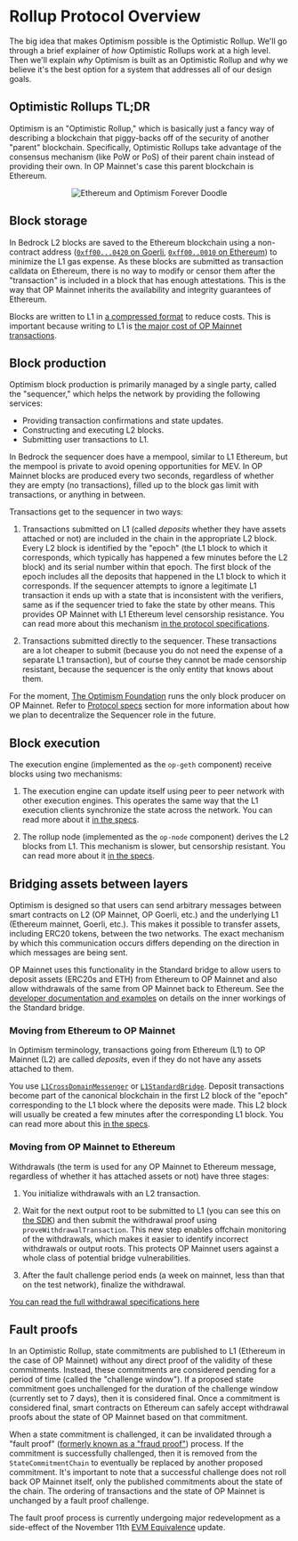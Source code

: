  
# Rollup Protocol Overview

The big idea that makes Optimism possible is the Optimistic Rollup.
We'll go through a brief explainer of *how* Optimistic Rollups work at a high level.
Then we'll explain *why* Optimism is built as an Optimistic Rollup and why we believe it's the best option for a system that addresses all of our design goals.

## Optimistic Rollups TL;DR

Optimism is an "Optimistic Rollup," which is basically just a fancy way of describing a blockchain that piggy-backs off of the security of another "parent" blockchain.
Specifically, Optimistic Rollups take advantage of the consensus mechanism (like PoW or PoS) of their parent chain instead of providing their own.
In OP Mainnet's case this parent blockchain is Ethereum.

<div align="center">
    <Image 
        src="public/img/op-stack/protocol/ethereum-optimism-forever.png" 
        alt="Ethereum and Optimism Forever Doodle" 
        width={400} 
        height={400} 
        align="center" />
</div>

## Block storage

In Bedrock L2 blocks are saved to the Ethereum blockchain using a non-contract address ([`0xff00...0420` on Goerli](https://goerli.etherscan.io/address/0xff00000000000000000000000000000000000420), [`0xff00..0010` on Ethereum](https://etherscan.io/address/0xff00000000000000000000000000000000000010)) to minimize the L1 gas expense.
As these blocks are submitted as transaction calldata on Ethereum, there is no way to modify or censor them after the "transaction" is included in a block that has enough attestations.
This is the way that OP Mainnet inherits the availability and integrity guarantees of Ethereum.

Blocks are written to L1 in [a compressed format](https://github.com/ethereum-optimism/optimism/blob/develop/specs/derivation.md#batch-submission-wire-format) to reduce costs.
This is important because writing to L1 is [the major cost of OP Mainnet transactions](/guides/transaction-fees/overview).

## Block production

Optimism block production is primarily managed by a single party, called the "sequencer," which helps the network by providing the following services:

- Providing transaction confirmations and state updates.
- Constructing and executing L2 blocks.
- Submitting user transactions to L1.

In Bedrock the sequencer does have a mempool, similar to L1 Ethereum, but the mempool is private to avoid opening opportunities for MEV.
In OP Mainnet blocks are produced every two seconds, regardless of whether they are empty (no transactions), filled up to the block gas limit with transactions, or anything in between.

Transactions get to the sequencer in two ways:

1. Transactions submitted on L1 (called *deposits* whether they have assets attached or not) are included in the chain in the appropriate L2 block.
   Every L2 block is identified by the "epoch" (the L1 block to which it corresponds, which typically has happened a few minutes before the L2 block) and its serial number within that epoch.
   The first block of the epoch includes all the deposits that happened in the L1 block to which it corresponds.
   If the sequencer attempts to ignore a legitimate L1 transaction it ends up with a state that is inconsistent with the verifiers, same as if the sequencer tried to fake the state by other means.
   This provides OP Mainnet with L1 Ethereum level censorship resistance.
   You can read more about this mechanism [in the protocol specifications](https://github.com/ethereum-optimism/optimism/blob/develop/specs/derivation.md#deriving-the-transaction-list).

1. Transactions submitted directly to the sequencer. 
   These transactions are a lot cheaper to submit (because you do not need the expense of a separate L1 transaction), but of course they cannot be made censorship resistant, because the sequencer is the only entity that knows about them.

For the moment, [The Optimism Foundation](https://www.optimism.io/) runs the only block producer on OP Mainnet. Refer to [Protocol specs](overview) section for more information about how we plan to decentralize the Sequencer role in the future.

## Block execution


The execution engine (implemented as the `op-geth` component) receive blocks using two mechanisms:

1. The execution engine can update itself using peer to peer network with other execution engines.
   This operates the same way that the L1 execution clients synchronize the state across the network.
   You can read more about it [in the specs](https://github.com/ethereum-optimism/optimism/blob/develop/specs/exec-engine.md#happy-path-sync). 

1. The rollup node (implemented as the `op-node` component) derives the L2 blocks from L1.
   This mechanism is slower, but censorship resistant.
   You can read more about it [in the specs](https://github.com/ethereum-optimism/optimism/blob/develop/specs/exec-engine.md#worst-case-sync).


## Bridging assets between layers

Optimism is designed so that users can send arbitrary messages between smart contracts on L2 (OP Mainnet, OP Goerli, etc.) and the underlying L1 (Ethereum mainnet, Goerli, etc.).
This makes it possible to transfer assets, including ERC20 tokens, between the two networks.
The exact mechanism by which this communication occurs differs depending on the direction in which messages are being sent.

OP Mainnet uses this functionality in the Standard bridge to allow users to deposit assets (ERC20s and ETH) from Ethereum to OP Mainnet and also allow withdrawals of the same from OP Mainnet back to Ethereum.
See the [developer documentation and examples](/guides/bridging/standard-bridge) on details on the inner workings of the Standard bridge.

### Moving from Ethereum to OP Mainnet

In Optimism terminology, transactions going from Ethereum (L1) to OP Mainnet (L2) are called *deposits*, even if they do not have any assets attached to them.

You use [`L1CrossDomainMessenger`](/guides/bridging/cross-dom-comm) or [`L1StandardBridge`](https://github.com/ethereum-optimism/optimism/blob/develop/packages/contracts-bedrock/contracts/L1/L1StandardBridge.sol).
Deposit transactions become part of the canonical blockchain in the first L2 block of the "epoch" corresponding to the L1 block where the deposits were made. 
This L2 block will usually be created a few minutes after the corresponding L1 block.
You can read more about this [in the specs](https://github.com/ethereum-optimism/optimism/blob/develop/specs/deposits.md).


### Moving from OP Mainnet to Ethereum


Withdrawals (the term is used for any OP Mainnet to Ethereum message, regardless of whether it has attached assets or not) have three stages:

1. You initialize withdrawals with an L2 transaction.

1. Wait for the next output root to be submitted to L1 (you can see this on [the SDK](/tools/javascript/sdk)) and then submit the withdrawal proof using `proveWithdrawalTransaction`.
   This new step enables offchain monitoring of the withdrawals, which makes it easier to identify incorrect withdrawals or output roots.
   This protects OP Mainnet users against a whole class of potential bridge vulnerabilities.

1. After the fault challenge period ends (a week on mainnet, less than that on the test network), finalize the withdrawal.

[You can read the full withdrawal specifications here](https://github.com/ethereum-optimism/optimism/blob/develop/specs/withdrawals.md)

## Fault proofs

In an Optimistic Rollup, state commitments are published to L1 (Ethereum in the case of OP Mainnet) without any direct proof of the validity of these commitments.
Instead, these commitments are considered pending for a period of time (called the "challenge window").
If a proposed state commitment goes unchallenged for the duration of the challenge window (currently set to 7 days), then it is considered final.
Once a commitment is considered final, smart contracts on Ethereum can safely accept withdrawal proofs about the state of OP Mainnet based on that commitment.

When a state commitment is challenged, it can be invalidated through a "fault proof" ([formerly known as a "fraud proof"](https://github.com/ethereum-optimism/optimistic-specs/discussions/53)) process.
If the commitment is successfully challenged, then it is removed from the `StateCommitmentChain` to eventually be replaced by another proposed commitment.
It's important to note that a successful challenge does not roll back OP Mainnet itself, only the published commitments about the state of the chain.
The ordering of transactions and the state of OP Mainnet is unchanged by a fault proof challenge.

The fault proof process is currently undergoing major redevelopment as a side-effect of the November 11th [EVM Equivalence](https://medium.com/ethereum-optimism/introducing-evm-equivalence-5c2021deb306) update.
